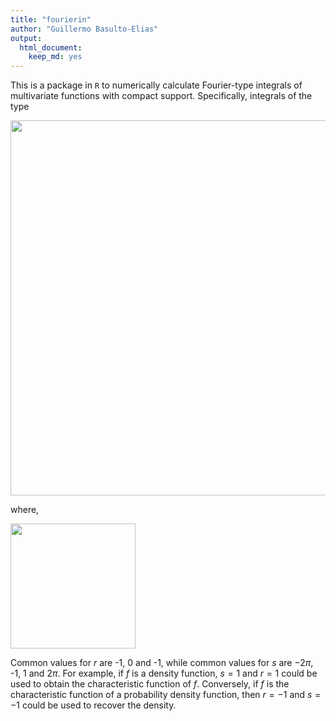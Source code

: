 ```yaml
---
title: "fourierin"
author: "Guillermo Basulto-Elias"
output: 
  html_document: 
    keep_md: yes
---
```


This is a package in `R` to numerically calculate Fourier-type integrals of multivariate functions with compact support. Specifically, integrals of the type

<!--
$$
I \left[f(t), \boldsymbol{a}, \boldsymbol{b};r, s \right]
  = \left[ \frac{|s|}{(2\pi)^{1 - r}}\right]^{n/2}
  \int_{a_1}^{b_1}\int_{a_2}^{b_2}\cdots\int_{a_n}^{b_n}
  f(\boldsymbol{t})e^{\imath s 
  \langle \boldsymbol{w}, \boldsymbol{t}\rangle} \text{d}\boldsymbol{t},
$$
-->
<img src="eq01_main_eq.png" width="600px" />

where,

<!--
$\boldsymbol{a} = (a_1, \ldots, a_n)$, 
$\boldsymbol{b} = (b_1, \ldots, b_n)$, 
$\boldsymbol{t} = (t^{(1)}, \ldots, t^{(n)})$, 
$\boldsymbol{w} = (w^{(1)}, \ldots, w^{(n)})$, 
$a_l \leq t^{(l)} \leq b_l$,
$c_l \leq w^{(l)} \leq c_l$.
-->
<img src="eq02_details.png" width="200px" />

Common values for $r$ are -1, 0 and -1, while common values for $s$ are $-2\pi$, -1, 1 and $2\pi$. For example, if $f$ is a density function, $s = 1$ and $r = 1$ could be used to obtain the characteristic function of $f$. Conversely, if $f$ is the characteristic function of a probability density function, then $r = -1$ and $s = -1$ could be used to recover the density.


